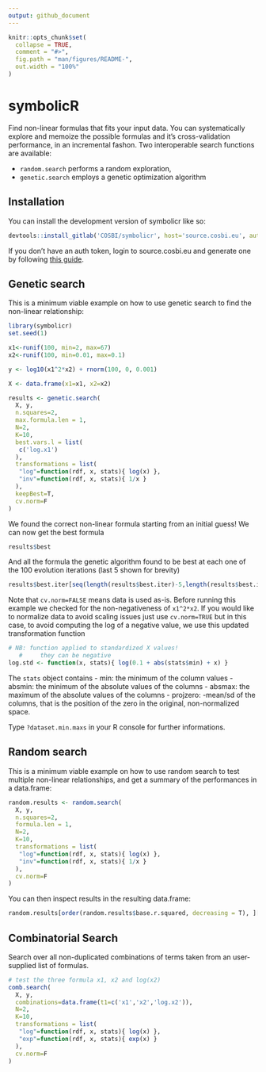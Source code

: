 ```yaml
---
output: github_document
---
```


<!-- README.md is generated from README.Rmd. Please edit that file -->

```r
knitr::opts_chunk$set(
  collapse = TRUE,
  comment = "#>",
  fig.path = "man/figures/README-",
  out.width = "100%"
)
```

# symbolicR

<!-- badges: start -->
<!-- badges: end -->

Find non-linear formulas that fits your input data. 
You can systematically explore and memoize the possible formulas and it's cross-validation performance, in an incremental fashon. 
Two interoperable search functions are available: 

- `random.search` performs a random exploration, 
- `genetic.search` employs a genetic optimization algorithm


## Installation

You can install the development version of symbolicr like so:

``` r
devtools::install_gitlab('COSBI/symbolicr', host='source.cosbi.eu', auth_token='glpat-....')
```

If you don't have an auth token, login to source.cosbi.eu and generate one 
by following [this guide](https://docs.gitlab.com/ee/user/profile/personal_access_tokens.html#create-a-personal-access-token).

## Genetic search

This is a minimum viable example on how to use genetic search to find the non-linear relationship:

```r
library(symbolicr)
set.seed(1)

x1<-runif(100, min=2, max=67)
x2<-runif(100, min=0.01, max=0.1)

y <- log10(x1^2*x2) + rnorm(100, 0, 0.001)

X <- data.frame(x1=x1, x2=x2)

results <- genetic.search(
  X, y, 
  n.squares=2, 
  max.formula.len = 1, 
  N=2,
  K=10,
  best.vars.l = list(
   c('log.x1')
  ),
  transformations = list(
   "log"=function(rdf, x, stats){ log(x) },
   "inv"=function(rdf, x, stats){ 1/x }
  ),
  keepBest=T,
  cv.norm=F
)

```

We found the correct non-linear formula starting from an initial guess!
We can now get the best formula

```r
results$best
```
And all the formula the genetic algorithm found to be best at each one of the 100 evolution iterations
(last 5 shown for brevity)

```r
results$best.iter[seq(length(results$best.iter)-5,length(results$best.iter))]
```
Note that `cv.norm=FALSE` means data is used as-is.
Before running this example we checked for the non-negativeness of `x1^2*x2`.
If you would like to normalize data to avoid scaling issues just use `cv.norm=TRUE` 
but in this case, to avoid computing the log of a negative value, we use this updated transformation function

```r
# NB: function applied to standardized X values!
   #     they can be negative
log.std <- function(x, stats){ log(0.1 + abs(stats$min) + x) }
```

The `stats` object contains 
- min: the minimum of the column values
- absmin: the minimum of the absolute values of the columns
- absmax: the maximum of the absolute values of the columns
- projzero: -mean/sd of the columns, that is the position of the zero in the original, non-normalized space.

Type `?dataset.min.maxs` in your R console for further informations.

## Random search

This is a minimum viable example on how to use random search to test multiple non-linear relationships, and get a summary of the performances
in a data.frame:

```r

random.results <- random.search(
  X, y, 
  n.squares=2, 
  formula.len = 1, 
  N=2,
  K=10,
  transformations = list(
   "log"=function(rdf, x, stats){ log(x) },
   "inv"=function(rdf, x, stats){ 1/x }
  ),
  cv.norm=F
)

```

You can then inspect results in the resulting data.frame:

```r
random.results[order(random.results$base.r.squared, decreasing = T), ][seq(5), ]
```

## Combinatorial Search

Search over all non-duplicated combinations of terms taken from an user-supplied list of formulas.


```r

# test the three formula x1, x2 and log(x2)
comb.search(
  X, y, 
  combinations=data.frame(t1=c('x1','x2','log.x2')), 
  N=2,
  K=10,
  transformations = list(
   "log"=function(rdf, x, stats){ log(x) },
   "exp"=function(rdf, x, stats){ exp(x) }
  ),
  cv.norm=F
)

```
